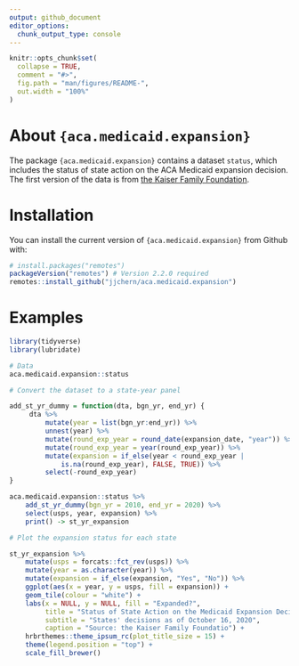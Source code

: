 ```yaml
---
output: github_document
editor_options: 
  chunk_output_type: console
---
```


<!-- README.md is generated from README.Rmd. Please edit that file -->

```r
knitr::opts_chunk$set(
  collapse = TRUE,
  comment = "#>",
  fig.path = "man/figures/README-",
  out.width = "100%"
)
```

# About `{aca.medicaid.expansion}`

The package `{aca.medicaid.expansion}` contains a dataset `status`, which 
includes the status of state action on the ACA Medicaid expansion decision. 
The first version of the data is from [the Kaiser Family Foundation](https://www.kff.org/medicaid/issue-brief/status-of-state-medicaid-expansion-decisions-interactive-map/).

# Installation

You can install the current version of `{aca.medicaid.expansion}` from Github 
with:

``` r
# install.packages("remotes")
packageVersion("remotes") # Version 2.2.0 required
remotes::install_github("jjchern/aca.medicaid.expansion")
```

# Examples

```r
library(tidyverse)
library(lubridate)

# Data
aca.medicaid.expansion::status

# Convert the dataset to a state-year panel

add_st_yr_dummy = function(dta, bgn_yr, end_yr) {
     dta %>%
         mutate(year = list(bgn_yr:end_yr)) %>%
         unnest(year) %>%
         mutate(round_exp_year = round_date(expansion_date, "year")) %>%
         mutate(round_exp_year = year(round_exp_year)) %>%
         mutate(expansion = if_else(year < round_exp_year |
             is.na(round_exp_year), FALSE, TRUE)) %>%
         select(-round_exp_year)
}

aca.medicaid.expansion::status %>%
    add_st_yr_dummy(bgn_yr = 2010, end_yr = 2020) %>% 
    select(usps, year, expansion) %>% 
    print() -> st_yr_expansion

# Plot the expansion status for each state

st_yr_expansion %>% 
    mutate(usps = forcats::fct_rev(usps)) %>% 
    mutate(year = as.character(year)) %>% 
    mutate(expansion = if_else(expansion, "Yes", "No")) %>% 
    ggplot(aes(x = year, y = usps, fill = expansion)) +
    geom_tile(colour = "white") +
    labs(x = NULL, y = NULL, fill = "Expanded?",
         title = "Status of State Action on the Medicaid Expansion Decision",
         subtitle = "States' decisions as of October 16, 2020",
         caption = "Source: the Kaiser Family Foundatio") +
    hrbrthemes::theme_ipsum_rc(plot_title_size = 15) +
    theme(legend.position = "top") +
    scale_fill_brewer() 
```

